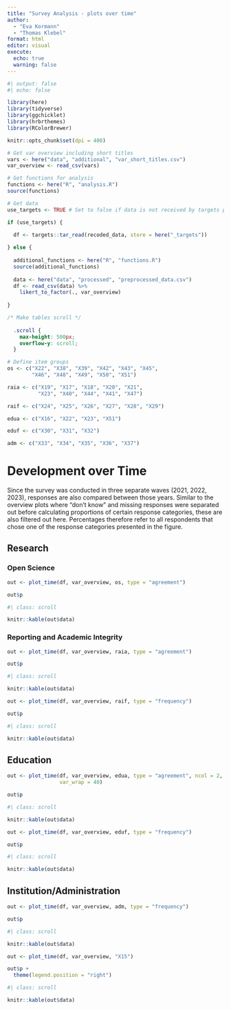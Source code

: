 ```yaml
---
title: "Survey Analysis - plots over time"
author:
  - "Eva Kormann"
  - "Thomas Klebel"
format: html
editor: visual
execute: 
  echo: true
  warning: false
---
```


```r
#| output: false
#| echo: false

library(here)
library(tidyverse)
library(ggchicklet)
library(hrbrthemes)
library(RColorBrewer)

knitr::opts_chunk$set(dpi = 400)

# Get var overview including short titles
vars <- here("data", "additional", "var_short_titles.csv")
var_overview <- read_csv(vars)

# Get functions for analysis
functions <- here("R", "analysis.R")
source(functions)

# Get data
use_targets <- TRUE # Set to false if data is not received by targets pipeline

if (use_targets) {
  
  df <- targets::tar_read(recoded_data, store = here("_targets"))

} else {
  
  additional_functions <- here("R", "functions.R")
  source(additional_functions)
  
  data <- here("data", "processed", "preprocessed_data.csv")
  df <- read_csv(data) %>% 
    likert_to_factor(., var_overview)
  
}
```

```css
/* Make tables scroll */ 
  
  .scroll {
    max-height: 500px;
    overflow-y: scroll;
  }
```

```r
# Define item groups
os <- c("X22", "X38", "X39", "X42", "X43", "X45",
        "X46", "X48", "X49", "X50", "X51")

raia <- c("X19", "X17", "X18", "X20", "X21",
          "X23", "X40", "X44", "X41", "X47")

raif <- c("X24", "X25", "X26", "X27", "X28", "X29")

edua <- c("X16", "X22", "X23", "X51")

eduf <- c("X30", "X31", "X32")

adm <- c("X33", "X34", "X35", "X36", "X37")
```

# Development over Time

Since the survey was conducted in three separate waves (2021, 2022, 2023), responses are also compared between those years. Similar to the overview plots where "don't know" and missing responses were separated out before calculating proportions of certain response categories, these are also filtered out here. Percentages therefore refer to all respondents that chose one of the response categories presented in the figure.

## Research

### Open Science

```r
out <- plot_time(df, var_overview, os, type = "agreement")

out$p
```

```r
#| class: scroll

knitr::kable(out$data)
```

### Reporting and Academic Integrity

```r
out <- plot_time(df, var_overview, raia, type = "agreement")

out$p
```

```r
#| class: scroll

knitr::kable(out$data)
```

```r
out <- plot_time(df, var_overview, raif, type = "frequency")

out$p
```

```r
#| class: scroll

knitr::kable(out$data)
```

## Education

```r
out <- plot_time(df, var_overview, edua, type = "agreement", ncol = 2,
                 var_wrap = 40)

out$p
```

```r
#| class: scroll

knitr::kable(out$data)
```

```r
out <- plot_time(df, var_overview, eduf, type = "frequency")

out$p
```

```r
#| class: scroll

knitr::kable(out$data)
```

## Institution/Administration

```r
out <- plot_time(df, var_overview, adm, type = "frequency")

out$p
```

```r
#| class: scroll

knitr::kable(out$data)
```

```r

out <- plot_time(df, var_overview, "X15")

out$p +
  theme(legend.position = "right")
```

```r
#| class: scroll

knitr::kable(out$data)
```

